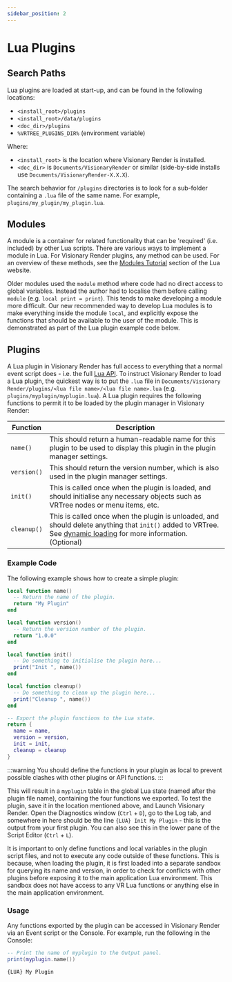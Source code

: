 ```yaml
---
sidebar_position: 2
---
```



# Lua Plugins

## Search Paths

Lua plugins are loaded at start-up, and can be found in the following locations:

- `<install_root>/plugins`
- `<install_root>/data/plugins`
- `<doc_dir>/plugins`
- `%VRTREE_PLUGINS_DIR%` (environment variable)

Where:

- `<install_root>` is the location where Visionary Render is installed.
- `<doc_dir>` is `Documents/VisionaryRender` or similar (side-by-side installs use `Documents/VisionaryRender-X.X.X`).

The search behavior for `/plugins` directories is to look for a sub-folder containing a `.lua` file of the same name. For example, `plugins/my_plugin/my_plugin.lua`.

## Modules

A module is a container for related functionality that can be 'required' (i.e. included) by other Lua scripts. There are various ways to implement a module in Lua. For Visionary Render plugins, any method can be used. For an overview of these methods, see the [Modules Tutorial](http://lua-users.org/wiki/ModulesTutorial) section of the Lua website.

Older modules used the `module` method where code had no direct access to global variables. Instead the author had to localise them before calling `module` (e.g. `local print = print`). This tends to make developing a module more difficult. Our new recommended way to develop Lua modules is to make everything inside the module `local`, and explicitly expose the functions that should be available to the user of the module. This is demonstrated as part of the Lua plugin example code below.

## Plugins

A Lua plugin in Visionary Render has full access to everything that a normal event script does - i.e. the full [Lua API](../../reference/lua-api/modules/core.mdx). To instruct Visionary Render to load a Lua plugin, the quickest way is to put the `.lua` file in `Documents/Visionary Render/plugins/<lua file name>/<lua file name>.lua`
(e.g. `plugins/myplugin/myplugin.lua`). A Lua plugin requires the following functions to permit it to be loaded by the plugin manager in Visionary Render:

| Function    | Description |
| ----------- | ----------- |
| `name()`    | This should return a human-readable name for this plugin to be used to display this plugin in the plugin manager settings. |
| `version()` | This should return the version number, which is also used in the plugin manager settings. |
| `init()`    | This is called once when the plugin is loaded, and should initialise any necessary objects such as VRTree nodes or menu items, etc. |
| `cleanup()` | This is called once when the plugin is unloaded, and should delete anything that `init()` added to VRTree. See [dynamic loading](../advanced/dynamic-loading.mdx) for more information. (Optional) |

### Example Code

The following example shows how to create a simple plugin:

```lua title="myplugin.lua"
local function name()
  -- Return the name of the plugin.
  return "My Plugin"
end

local function version()
  -- Return the version number of the plugin.
  return "1.0.0"
end

local function init()
  -- Do something to initialise the plugin here...
  print("Init ", name())
end

local function cleanup()
  -- Do something to clean up the plugin here...
  print("Cleanup ", name())
end

-- Export the plugin functions to the Lua state.
return {
  name = name,
  version = version,
  init = init,
  cleanup = cleanup
}
```

:::warning
You should define the functions in your plugin as local to prevent possible clashes with other plugins or API functions.
:::

This will result in a `myplugin` table in the global Lua state (named after the plugin file name), containing the four functions we exported. To test the plugin, save it in the location mentioned above, and Launch Visionary Render. Open the Diagnostics window (`Ctrl` + `D`), go to the Log tab, and somewhere in here should be the line `{LUA} Init My Plugin` - this is the output from your first plugin. You can also see this in the lower pane of the Script Editor (`Ctrl` + `L`).

It is important to only define functions and local variables in the plugin script files, and not to execute any code outside of these functions. This is because, when loading the plugin, it is first loaded into a separate sandbox for querying its name and version, in order to check for conflicts with other plugins before exposing it to the main application Lua environment. This sandbox does not have access to any VR Lua functions or anything else in the main application environment.

### Usage

Any functions exported by the plugin can be accessed in Visionary Render via an Event script or the Console. For example, run the following in the Console:

<Tabs>
<TabItem value="console" label="Console">

```lua
-- Print the name of myplugin to the Output panel.
print(myplugin.name())
```

</TabItem>
<TabItem value="output" label="Output">

```
{LUA} My Plugin
```

</TabItem>
</Tabs>
